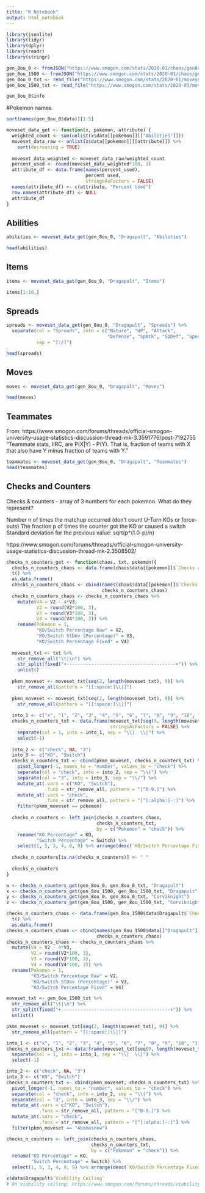 ```yaml
---
title: "R Notebook"
output: html_notebook
---
```



```r
library(jsonlite)
library(tidyr)
library(dplyr)
library(readr)
library(stringr)
```

```r
gen_8ou_0 <- fromJSON("https://www.smogon.com/stats/2020-01/chaos/gen8ou-0.json")
gen_8ou_1500 <- fromJSON("https://www.smogon.com/stats/2020-01/chaos/gen8ou-1500.json")
gen_8ou_0_txt <- read_file("https://www.smogon.com/stats/2020-01/moveset/gen8ou-0.txt")
gen_8ou_1500_txt <- read_file("https://www.smogon.com/stats/2020-01/moveset/gen8ou-1500.txt")
```

```r
gen_8ou_0$info
```

#Pokemon names

```r
sort(names(gen_8ou_0$data))[1:5]
```


```r
moveset_data_get <- function(x, pokemon, attribute) {
  weighted_count <- sum(unlist(x$data[[pokemon]][["Abilities"]]))
  moveset_data_raw <- unlist(x$data[[pokemon]][[attribute]]) %>% 
    sort(decreasing = TRUE)
  
  moveset_data_weighted <- moveset_data_raw/weighted_count
  percent_used <- round(moveset_data_weighted*100, 3)
  attribute_df <- data.frame(names(percent_used),
                             percent_used,
                             stringsAsFactors = FALSE)
  names(attribute_df) <- c(attribute, "Percent Used")
  row.names(attribute_df) <- NULL
  attribute_df
}
```

## Abilities
```r
abilities <- moveset_data_get(gen_8ou_0, "Dragapult", "Abilities")

head(abilities)
```

## Items
```r
items <- moveset_data_get(gen_8ou_0, "Dragapult", "Items")

items[1:10,]
```

## Spreads
```r
spreads <- moveset_data_get(gen_8ou_0, "Dragapult", "Spreads") %>%
  separate(col = "Spreads", into = c("Nature", "HP", "Attack",
                                     "Defense", "SpAtk", "SpDef", "Speed"),
           sep = "[:/]")

head(spreads)
```

## Moves
```r
moves <- moveset_data_get(gen_8ou_0, "Dragapult", "Moves")

head(moves)
```

## Teammates

From:
https://www.smogon.com/forums/threads/official-smogon-university-usage-statistics-discussion-thread-mk-3.3591776/post-7192755
"Teammate stats, IIRC, are P(X|Y) - P(Y). That is, fraction of teams with X that also have Y minus fraction of teams with Y."
```r
teammates <- moveset_data_get(gen_8ou_0, "Dragapult", "Teammates")
head(teammates)
```

## Checks and Counters
Checks & counters - array of 3 numbers for each pokemon. What do they represent?

Number n of times the matchup occurred (don't count U-Turn KOs or force-outs)
The fraction p of times the counter got the KO or caused a switch
Standard deviation for the previous value: sqrt(p*(1.0-p)/n)

https://www.smogon.com/forums/threads/official-smogon-university-usage-statistics-discussion-thread-mk-2.3508502/

```r
checks_n_counters_get <- function(chaos, txt, pokemon){
  checks_n_counters_chaos <- data.frame(chaos$data[[pokemon]]$`Checks and Counters`) %>%
  t() %>%
  as.data.frame()
  checks_n_counters_chaos <- cbind(names(chaos$data[[pokemon]]$`Checks and Counters`),
                                   checks_n_counters_chaos)
  checks_n_counters_chaos <- checks_n_counters_chaos %>%
    mutate(V4 = V2 - 4*V3,
           V2 = round(V2*100, 3),
           V3 = round(V3*100, 3),
           V4 = round(V4*100, 3)) %>%
    rename(Pokemon = 1,
           "KO/Switch Percentage Raw" = V2,
           "KO/Switch StDev (Percentage)" = V3,
           "KO/Switch Percentage Fixed" = V4)
  
  moveset_txt <- txt %>%
    str_remove_all("\t|\n") %>%
    str_split(fixed("+----------------------------------------+")) %>%
    unlist()
  
  pkmn_moveset <- moveset_txt[seq(2, length(moveset_txt), 9)] %>%
    str_remove_all(pattern = "[[:space:]\\|]")
  
  pkmn_moveset <- moveset_txt[seq(2, length(moveset_txt), 9)] %>%
    str_remove_all(pattern = "[[:space:]\\|]")
  
  into_1 <- c("x", "1", "2", "3", "4", "5", "6", "7", "8", "9", "10", "11", "12")
  checks_n_counters_txt <- data.frame(moveset_txt[seq(9, length(moveset_txt), 9)],
                                      stringsAsFactors = FALSE) %>%
    separate(col = 1, into = into_1, sep = "\\|  \\|") %>%
    select(-1)
  
  into_2 <- c("check", NA, "3")
  into_3 <- c("KO", "Switch")
  checks_n_counters_txt <- cbind(pkmn_moveset, checks_n_counters_txt) %>%
    pivot_longer(-1, names_to = "number", values_to = "check") %>%
    separate(col = "check", into = into_2, sep = "\\(") %>%
    separate(col = "3", into = into_3, sep = "\\/") %>%
    mutate_at(.vars = c("KO", "Switch"),
              .funs = str_remove_all, pattern = "[^0-9.]") %>%
    mutate_at(.vars = "check",
              .funs = str_remove_all, pattern = "[^[:alpha:]-:]") %>%
    filter(pkmn_moveset == pokemon)
  
  checks_n_counters <- left_join(checks_n_counters_chaos,
                                 checks_n_counters_txt,
                                 by = c("Pokemon" = "check")) %>%
    rename("KO Percentage" = KO,
           "Switch Percentage" = Switch) %>%
    select(1, 5, 3, 4, 8, 9) %>% arrange(desc(`KO/Switch Percentage Fixed`))
  
  checks_n_counters[is.na(checks_n_counters)] <- " "
  
  checks_n_counters
}
```


```r
w <- checks_n_counters_get(gen_8ou_0, gen_8ou_0_txt, "Dragapult")
x <- checks_n_counters_get(gen_8ou_1500, gen_8ou_1500_txt, "Dragapult")
y <- checks_n_counters_get(gen_8ou_0, gen_8ou_0_txt, "Corviknight")
z <- checks_n_counters_get(gen_8ou_1500, gen_8ou_1500_txt, "Corviknight")
```


```r
checks_n_counters_chaos <- data.frame(gen_8ou_1500$data$Dragapult$`Checks and Counters`) %>%
  t() %>%
  as.data.frame()
checks_n_counters_chaos <- cbind(names(gen_8ou_1500$data[["Dragapult"]]$`Checks and Counters`),
                                 checks_n_counters_chaos)
checks_n_counters_chaos <- checks_n_counters_chaos %>%
  mutate(V4 = V2 - 4*V3,
         V2 = round(V2*100, 3),
         V3 = round(V3*100, 3),
         V4 = round(V4*100, 3)) %>%
  rename(Pokemon = 1,
         "KO/Switch Percentage Raw" = V2,
         "KO/Switch StDev (Percentage)" = V3,
         "KO/Switch Percentage Fixed" = V4)
```


```r
moveset_txt <- gen_8ou_1500_txt %>%
  str_remove_all("\t|\n") %>%
  str_split(fixed("+----------------------------------------+")) %>%
  unlist()
```


```r
pkmn_moveset <- moveset_txt[seq(2, length(moveset_txt), 9)] %>%
  str_remove_all(pattern = "[[:space:]\\|]")
```

```r
into_1 <- c("x", "1", "2", "3", "4", "5", "6", "7", "8", "9", "10", "11", "12")
checks_n_counters_txt <- data.frame(moveset_txt[seq(9, length(moveset_txt), 9)], stringsAsFactors = FALSE) %>%
  separate(col = 1, into = into_1, sep = "\\|  \\|") %>%
  select(-1)

into_2 <- c("check", NA, "3")
into_3 <- c("KO", "Switch")
checks_n_counters_txt <- cbind(pkmn_moveset, checks_n_counters_txt) %>%
  pivot_longer(-1, names_to = "number", values_to = "check") %>%
  separate(col = "check", into = into_2, sep = "\\(") %>%
  separate(col = "3", into = into_3, sep = "\\/") %>%
  mutate_at(.vars = c("KO", "Switch"),
            .funs = str_remove_all, pattern = "[^0-9.]") %>%
  mutate_at(.vars = "check",
            .funs = str_remove_all, pattern = "[^[:alpha:]-:]") %>%
  filter(pkmn_moveset == "Abomasnow")

```

```r
checks_n_counters <- left_join(checks_n_counters_chaos,
                               checks_n_counters_txt,
                               by = c("Pokemon" = "check")) %>%
  rename("KO Percentage" = KO,
         "Switch Percentage" = Switch) %>%
  select(1, 5, 3, 4, 8, 9) %>% arrange(desc(`KO/Switch Percentage Fixed`))
```


```r
x$data$Dragapult$`Viability Ceiling`
# On viability ceiling: https://www.smogon.com/forums/threads/viability-ceiling-a-measure-of-how-far-a-pokemon-can-take-you.3546373/
```

